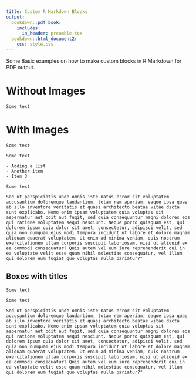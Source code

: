 ```yaml
---
title: Custom R Markdown Blocks
output:
  bookdown::pdf_book:
    includes:
      in_header: preamble.tex
  bookdown::html_document2:
    css: style.css
---
```


Some Basic examples on how to make custom blocks in R Markdown for PDF output. 

# Without Images

```block2
Some text
```

# With Images

```block2
Some text
```

```block2
Some text

- Adding a list
- Another item
- Item 3

```

```block2
Some text

```

```block2
Sed ut perspiciatis unde omnis iste natus error sit voluptatem accusantium doloremque laudantium, totam rem aperiam, eaque ipsa quae ab illo inventore veritatis et quasi architecto beatae vitae dicta sunt explicabo. Nemo enim ipsam voluptatem quia voluptas sit aspernatur aut odit aut fugit, sed quia consequuntur magni dolores eos qui ratione voluptatem sequi nesciunt. Neque porro quisquam est, qui dolorem ipsum quia dolor sit amet, consectetur, adipisci velit, sed quia non numquam eius modi tempora incidunt ut labore et dolore magnam aliquam quaerat voluptatem. Ut enim ad minima veniam, quis nostrum exercitationem ullam corporis suscipit laboriosam, nisi ut aliquid ex ea commodi consequatur? Quis autem vel eum iure reprehenderit qui in ea voluptate velit esse quam nihil molestiae consequatur, vel illum qui dolorem eum fugiat quo voluptas nulla pariatur?"
```

## Boxes with titles

```block2
Some text

```

```block2
Some text

```

```block2
Sed ut perspiciatis unde omnis iste natus error sit voluptatem accusantium doloremque laudantium, totam rem aperiam, eaque ipsa quae ab illo inventore veritatis et quasi architecto beatae vitae dicta sunt explicabo. Nemo enim ipsam voluptatem quia voluptas sit aspernatur aut odit aut fugit, sed quia consequuntur magni dolores eos qui ratione voluptatem sequi nesciunt. Neque porro quisquam est, qui dolorem ipsum quia dolor sit amet, consectetur, adipisci velit, sed quia non numquam eius modi tempora incidunt ut labore et dolore magnam aliquam quaerat voluptatem. Ut enim ad minima veniam, quis nostrum exercitationem ullam corporis suscipit laboriosam, nisi ut aliquid ex ea commodi consequatur? Quis autem vel eum iure reprehenderit qui in ea voluptate velit esse quam nihil molestiae consequatur, vel illum qui dolorem eum fugiat quo voluptas nulla pariatur?"
```
